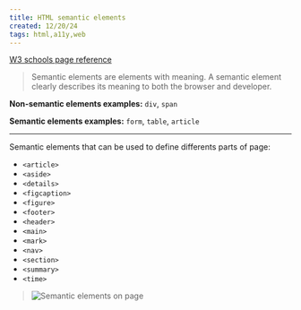 ```yaml
---
title: HTML semantic elements
created: 12/20/24
tags: html,a11y,web
---
```


[W3 schools page reference](https://www.w3schools.com/html/html5_semantic_elements.asp)

> Semantic elements are elements with meaning. A semantic element clearly describes its meaning to both the browser and developer.

**Non-semantic elements examples:** `div`, `span`

**Semantic elements examples:** `form`, `table`, `article`

---

Semantic elements that can be used to define differents parts of page:

- `<article>`
- `<aside>`
- `<details>`
- `<figcaption>`
- `<figure>`
- `<footer>`
- `<header>`
- `<main>`
- `<mark>`
- `<nav>`
- `<section>`
- `<summary>`
- `<time>`

> ![Semantic elements on page](/notes/semantic-elements.gif)
